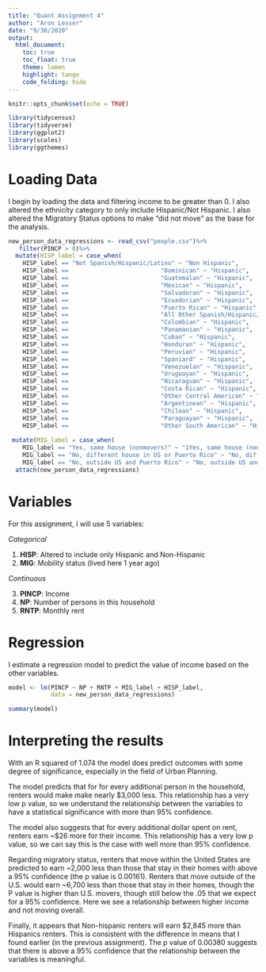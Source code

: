 ```yaml
---
title: "Quant Assignment 4"
author: "Aron Lesser"
date: "9/30/2020"
output:
  html_document:
    toc: true
    toc_float: true
    theme: lumen
    highlight: tango
    code_folding: hide
---
```


```r
knitr::opts_chunk$set(echo = TRUE)
```
```r
library(tidycensus)
library(tidyverse)
library(ggplot2)
library(scales)
library(ggthemes)
```


# Loading Data

I begin by loading the data and filtering income to be greater than 0. I also altered the ethnicity category to only include Hispanic/Not Hispanic. I also altered the Migratory Status options to make "did not move" as the base for the analysis. 

```r
new_person_data_regressions <- read_csv("people.csv")%>%
   filter(PINCP > 0)%>%
  mutate(HISP_label = case_when(
    HISP_label == "Not Spanish/Hispanic/Latino" ~ "Non Hispanic",
    HISP_label ==                          "Dominican" ~ "Hispanic",
    HISP_label ==                          "Guatemalan" ~ "Hispanic",
    HISP_label ==                          "Mexican" ~ "Hispanic",
    HISP_label ==                          "Salvadoran" ~ "Hispanic",
    HISP_label ==                          "Ecuadorian" ~ "Hispanic",
    HISP_label ==                          "Puerto Rican" ~ "Hispanic", 
    HISP_label ==                          "All Other Spanish/Hispanic/Latino" ~ "Hispanic", 
    HISP_label ==                          "Colombian" ~ "Hispanic",
    HISP_label ==                          "Panamanian" ~ "Hispanic",
    HISP_label ==                          "Cuban" ~ "Hispanic",
    HISP_label ==                          "Honduran" ~ "Hispanic",
    HISP_label ==                          "Peruvian" ~ "Hispanic",
    HISP_label ==                          "Spaniard" ~ "Hispanic",
    HISP_label ==                          "Venezuelan" ~ "Hispanic",
    HISP_label ==                          "Uruguayan" ~ "Hispanic",
    HISP_label ==                          "Nicaraguan" ~ "Hispanic", 
    HISP_label ==                          "Costa Rican" ~ "Hispanic",
    HISP_label ==                          "Other Central American" ~ "Hispanic",
    HISP_label ==                          "Argentinean" ~ "Hispanic",
    HISP_label ==                          "Chilean" ~ "Hispanic",
    HISP_label ==                          "Paraguayan" ~ "Hispanic", 
    HISP_label ==                          "Other South American" ~ "Hispanic")) %>%
 
 mutate(MIG_label = case_when(
    MIG_label == "Yes, same house (nonmovers)" ~ "1Yes, same house (nonmovers)",
    MIG_label == "No, different house in US or Puerto Rico" ~ "No, different house in US or Puerto Rico",
    MIG_label == "No, outside US and Puerto Rico" ~ "No, outside US and Puerto Rico"))
  attach(new_person_data_regressions)
```
# Variables

For this assignment, I will use 5 variables:  

*Categorical*

1. **HISP**: Altered to include only Hispanic and Non-Hispanic
2. **MIG**: Mobility status (lived here 1 year ago)


*Continuous*

3. **PINCP**: Income
4. **NP**: Number of persons in this household
5. **RNTP**: Monthly rent 


# Regression

I estimate a regression model to predict the value of income based on the other variables. 


```r
model <- lm(PINCP ~ NP + RNTP + MIG_label + HISP_label, 
            data = new_person_data_regressions)

summary(model)
```

# Interpreting the results

With an R squared of 1.074 the model does predict outcomes with some degree of significance, especially in the field of Urban Planning.

The model predicts that for for every additional person in the household, renters would make make nearly $3,000 less. This relationship has a very low p value, so we understand the relationship between the variables to have a statistical significance with more than 95% confidence.  

The model also suggests that for every additional dollar spent on rent, renters earn ~$26 more for their income. This relationship has a very low p value, so we can say this is the case with well more than 95% confidence.  

Regarding migratory status, renters that move within the United States are predicted to earn ~2,000 less than those that stay in their homes with above a 95% confidence (the p value is 0.00161). Renters that move outside of the U.S. would earn ~6,700 less than those that stay in their homes, though the P value is higher than U.S. movers, though still below the .05 that we expect for a 95% confidence. Here we see a relationship between higher income and not moving overall.  

Finally, it appears that Non-hispanic renters will earn $2,845 more than Hispanics renters. This is consistent with the difference in means that I found earlier (in the previous assignment). The p value of 0.00380 suggests that there is above a 95% confidence that the relationship between the variables is meaningful.  

